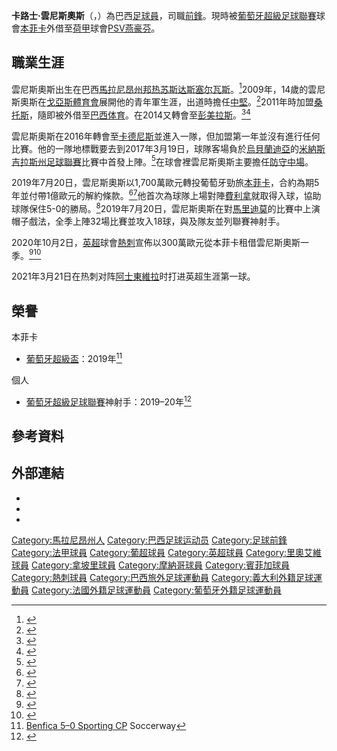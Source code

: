 {{noteTA|G1=football|G2=南美球會|G3=UEFA|G4=意甲|G5=法甲|G7=荷甲
|1=zh-hans:卡洛斯;zh-hk:卡路士;zh-tw:卡洛斯;
|2=zh-hans:维尼修斯;zh-hk:雲尼斯奧斯;zh-tw:維尼修斯;
|3=zh-hans:阿尔维斯;zh-hk:艾維斯;zh-tw:阿維斯;
}}
{{Portuguese name|Alves|Morais}}
{{Infobox football biography
|name = 卡路士·雲尼斯奧斯<br />Carlos Vinícius
|image = Carlos Vinícius.jpg
|caption = 
|fullname = 卡路士·雲尼斯奧斯·艾維斯·莫賴斯<br />''Carlos Vinícius Alves Morais''
|birth_date = {{birth date and age|1995|3|25|df=y}}
|birth_place = {{BRA}}[[邦热苏斯达斯塞尔瓦斯|邦热苏斯达斯塞尔瓦斯]]
|height = 1.90 m
|position = [[前鋒_(足球)|前鋒]]
|currentclub = [[PSV燕豪芬|PSV燕豪芬]] ([[里斯本與本菲卡體育|本菲卡]]外借)
|clubnumber = 9
|youthyears1 = 2009–2011
|youthclubs1 = [[戈亞斯體育會|戈亞斯]]
|youthyears2 = 2011–2014
|youthclubs2 = [[桑托斯足球俱乐部|桑托斯]]
|youthyears3 = 2011
|youthclubs3 = → [[巴西体育中心俱乐部|巴西体育]]
|youthyears4 = 2014–2015
|youthclubs4 = [[彭美拉斯體育會|彭美拉斯]]
|years1 = 2016–2017
|clubs1 = {{le|卡德尼斯|Associação Atlética Caldense}}
|caps1 = 1
|goals1 = 0
|years2 = 2017–2018
|clubs2 = [[阿纳波利斯格雷米奥体育俱乐部|阿纳波利斯格-{}-雷米奥]]
|caps2 = 2
|goals2 = 0
|years3 = 2017–2018
|clubs3 = → {{le|皇家體育會|Real S.C.}}  (外借)
|caps3 = 37
|goals3 = 19
|years4 = 2018–2019
|clubs4 = [[那不勒斯足球俱乐部|那不勒斯]]
|caps4 = 0
|goals4 = 0
|years5 = 2018–2019
|clubs5 = → [[里奧艾維足球俱樂部|里奧艾維]]  (外借)
|caps5 = 14
|goals5 = 8
|years6 = 2019
|clubs6 = → [[摩納哥體育會足球會|摩納哥]]  (外借)
|caps6 = 16
|goals6 = 2
|years7 = 2019–
|clubs7 = [[里斯本與本菲卡體育|本菲卡]]
|caps7 = 33
|goals7 = 18
|years8 = 2020–2021
|clubs8 = → [[托特纳姆热刺足球俱乐部|熱刺]] (外借)
|caps8 = 9
|goals8 = 1
|years9 = 2021–
|clubs9 = → [[PSV燕豪芬|PSV燕豪芬]] (外借)
|caps9 = 22
|goals9 = 6
|nationalyears1 = 
|nationalteam1 = 
|nationalcaps1 = 
|nationalgoals1 = 
|club-update = 2022年5月1日
|nationalteam-update = 
}}
{{中文譯名
| english    = Carlos '''Vinícius'''
| cantonese  = 雲尼斯奧斯<br />雲尼素斯}}

'''卡路士·雲尼斯奧斯'''（{{lang-pt|Carlos Vinícius}}，{{bd|1995年|3月25日}}）為巴西[[足球員|足球員]]，司職[[前鋒_(足球)|前鋒]]。現時被[[葡萄牙超級足球聯賽|葡萄牙超級足球聯賽]]球會[[里斯本與本菲卡體育|本菲卡]]外借至[[荷甲|荷甲]]球會[[PSV燕豪芬|PSV燕豪芬]]。

==職業生涯==
雲尼斯奧斯出生在巴西[[馬拉尼昂州|馬拉尼昂州]][[邦热苏斯达斯塞尔瓦斯|邦热苏斯达斯塞尔瓦斯]]。<ref>{{cite web|url=https://imirante.com/esporte/mundo/noticias/2019/12/01/atacante-maranhense-marca-tres-gols-e-se-destaca-em-portugal.shtml|title=Atacante maranhense marca três gols e se destaca em Portugal|trans-title=''Maranhense'' forward scores three goals and is a spotlight in Portugal|publisher=Imirante|language=pt-BR|date=1 December 2019|accessdate=11 February 2020|archive-date=2020-10-12|archive-url=https://web.archive.org/web/20201012003642/https://imirante.com/esporte/mundo/noticias/2019/12/01/atacante-maranhense-marca-tres-gols-e-se-destaca-em-portugal.shtml|dead-url=no}}</ref>2009年，14歲的雲尼斯奧斯在[[戈亞斯體育會|戈亞斯體育會]]展開他的青年軍生涯，出道時擔任[[中堅|中堅]]。<ref>{{cite web|url=https://bancada.pt/futebol/prolongamento/vinicius-o-goleador-da-2a-liga-a-fe-que-move-montanhas|title=Vinícius, o goleador da 2ª Liga: a fé que move montanhas|trans-title=Vinicius, the top goalscorer of the ''2ª Liga'': the faith that moves mountains|publisher=Bancada|language=pt|date=22 February 2018|accessdate=14 February 2020|archive-date=2020-10-09|archive-url=https://web.archive.org/web/20201009020943/https://bancada.pt/futebol/prolongamento/vinicius-o-goleador-da-2a-liga-a-fe-que-move-montanhas|dead-url=no}}</ref>2011年時加盟[[桑托斯足球俱乐部|桑托斯]]，隨即被外借至[[巴西体育中心俱乐部|巴西体育]]。在2014又轉會至[[彭美拉斯體育會|彭美拉斯]]。<ref>{{cite web|url=https://www.espn.com.br/futebol/artigo/_/id/6620383/vinicius-da-pose-quem-e-o-brasileiro-de-r-94-milhoes-que-esta-reinando-no-futebol-portugues-e-como-surgiu-a-pose|title=Vinícius da Pose: quem é o brasileiro de R$ 94 milhões que está reinando no futebol português e como surgiu 'A Pose'|trans-title=Vinícius da Pose: who is the Brazilian worth R$ 94 million who is impressing in the Portuguese football and how did 'The Pose' came up|publisher=ESPN Brasil|language=pt-BR|date=9 February 2020|accessdate=11 February 2020|archive-date=2020-09-19|archive-url=https://web.archive.org/web/20200919160518/https://www.espn.com.br/futebol/artigo/_/id/6620383/vinicius-da-pose-quem-e-o-brasileiro-de-r-94-milhoes-que-esta-reinando-no-futebol-portugues-e-como-surgiu-a-pose|dead-url=no}}</ref><ref>{{cite web|url=https://globoesporte.globo.com/blogs/na-base-da-bola/post/2018/07/27/atacante-vendido-por-r-17-milhoes-ao-napoli-era-reserva-da-zaga-no-palmeiras-sub-20.ghtml|title=Atacante vendido por R$ 17 milhões ao Napoli era reserva da zaga no Palmeiras sub-20|trans-title=Forward sold for R$ 17 million to Napoli was a reserve of Palmeiras under-20's centre of defense|publisher=[[环球电视网_(巴西)|Globo Esporte]]|language=pt-BR|date=27 July 2018|accessdate=11 February 2020|archive-date=2020-01-28|archive-url=https://web.archive.org/web/20200128223726/https://globoesporte.globo.com/blogs/na-base-da-bola/post/2018/07/27/atacante-vendido-por-r-17-milhoes-ao-napoli-era-reserva-da-zaga-no-palmeiras-sub-20.ghtml|dead-url=no}}</ref>

雲尼斯奧斯在2016年轉會至[[Associação_Atlética_Caldense|卡德尼斯]]並進入一隊，但加盟第一年並沒有進行任何比賽。他的一隊地標戰要去到2017年3月19日，球隊客場負於[[Uberlândia_Esporte_Clube|烏貝蘭迪亞]]的[[米納斯吉拉斯州足球聯賽|米納斯吉拉斯州足球聯賽]]比賽中首發上陣。<ref>{{cite web|url=http://caldense.com.br/wordpress/?p=2956|title=Caldense é superada pelo Uberlândia|trans-title=Caldense is beaten by Uberlândia|publisher=AA Caldense|language=pt-BR|date=20 March 2017|accessdate=14 February 2020|archive-date=2020-10-07|archive-url=https://web.archive.org/web/20201007015808/http://caldense.com.br/wordpress/?p=2956|dead-url=no}}</ref>在球會裡雲尼斯奧斯主要擔任[[防守中場|防守中場]]。

2019年7月20日，雲尼斯奧斯以1,700萬歐元轉投葡萄牙勁旅[[里斯本與本菲卡體育|本菲卡]]，合約為期5年並付帶1億歐元的解約條款。<ref name="a bola">{{cite news|date=20 July 2019|title=Vinícius no pódio dos mais caros de sempre e com cláusula de €100 milhões|trans-title=Vinícius at the podium of the most expensive players ever and with a €100 million release clause|url=https://www.abola.pt/Nnh/Noticias/Ver/798281|language=pt|work=A Bola|access-date=20 July 2019|archive-date=2020-10-07|archive-url=https://web.archive.org/web/20201007175001/https://www.abola.pt/Nnh/Noticias/Ver/798281|dead-url=no}}</ref><ref>{{cite news|last=Nascimento|first=Diogo|date=20 July 2019|title=Welcome, Carlos Vinícius!|url=https://www.slbenfica.pt/en-us/agora/noticias/2019/07/20/futebol-benfica-carlos-vinicius-declaracoes-btv-reforco-2019-20|work=S.L. Benfica|access-date=20 July 2019|archive-date=2020-09-29|archive-url=https://web.archive.org/web/20200929234010/https://www.slbenfica.pt/en-us/agora/noticias/2019/07/20/futebol-benfica-carlos-vinicius-declaracoes-btv-reforco-2019-20|dead-url=no}}</ref>他首次為球隊上場對陣[[費利拿柏蘇斯足球會|費利拿]]就取得入球，協助球隊保住5-0的勝局。<ref>{{cite news|date=10 August 2019|title=Vinícius demorou 6 minutos a marcar na estreia (vídeo)|trans-title=Vinícius took 6 minutes to score on his debut (video)|url=https://www.abola.pt/Clubes/Noticias/Ver/800972/40|language=pt|work=A Bola|access-date=19 October 2019|archive-date=2020-10-08|archive-url=https://web.archive.org/web/20201008181330/https://www.abola.pt/Clubes/Noticias/Ver/800972/40|dead-url=no}}</ref>2019年7月20日，雲尼斯奧斯在對[[馬里迪莫體育會|馬里迪莫]]的比賽中上演帽子戲法，全季上陣32場比賽並攻入18球，與{{link-en|迈赫迪·塔雷米|Mehdi Taremi|-{zh-hans:迈赫迪·塔雷米;zh-hk:米赫迪·泰利美;zh-hant:邁赫迪·塔雷米;}-}}及隊友{{link-en|碧斯|Pizzi (Portuguese footballer)|-{zh-hans:皮齐;zh-hk:碧斯;zh-tw:皮齊;}-}}並列聯賽神射手。

2020年10月2日，[[英超|英超]]球會[[托特纳姆热刺足球俱乐部|熱刺]]宣佈以300萬歐元從本菲卡租借雲尼斯奧斯一季。<ref>{{cite news|date=2 October 2020|title=Vinicius loan agreed|url=https://www.tottenhamhotspur.com/news/2020/october/vinicius-loan-agreed/|publisher=Tottenham Hotspur F.C.|access-date=2 October 2020|archive-date=2021-02-05|archive-url=https://web.archive.org/web/20210205020425/https://www.tottenhamhotspur.com/news/2020/october/vinicius-loan-agreed/|dead-url=no}}</ref><ref>{{cite news |url = https://www.slbenfica.pt/pt-pt/agora/noticias/2020/10/02/futebol-benfica-vinicius-emprestimo-tottenham-confirmado |title = Vinícius confirmado no Tottenham |publisher = S.L. Benfica |language = pt |date = 2 October 2020 |accessdate = 2 October 2020 |archive-date = 2020-10-08 |archive-url = https://web.archive.org/web/20201008032933/https://www.slbenfica.pt/pt-pt/agora/noticias/2020/10/02/futebol-benfica-vinicius-emprestimo-tottenham-confirmado |dead-url = no }}</ref>

2021年3月21日在热刺对阵[[阿士東維拉足球會|阿士東維拉]]时打进英超生涯第一球。

== 榮譽 ==
;本菲卡
*[[葡萄牙超級盃|葡萄牙超級盃]]：2019年<ref>[https://int.soccerway.com/matches/2019/08/04/portugal/super-cup/benfica/sporting-clube-de-portugal/3024399/ Benfica 5–0 Sporting CP] {{Wayback|url=https://int.soccerway.com/matches/2019/08/04/portugal/super-cup/benfica/sporting-clube-de-portugal/3024399/ |date=20191215044811 }} Soccerway</ref>
;個人
*[[葡萄牙超級足球聯賽|葡萄牙超級足球聯賽]]神射手：2019–20年<ref>{{cite news|date=25 July 2020|title=Carlos Vinícius vence A BOLA de Prata|trans-title=Carlos Vinícius wins A BOLA de Prata|url=https://www.abola.pt/clubes/2020-07-25/liga-carlos-vinicius-vence-a-bola-de-prata/854831/40|language=pt|work=A Bola|access-date=25 July 2020|archive-date=2020-07-26|archive-url=https://web.archive.org/web/20200726043752/https://www.abola.pt/clubes/2020-07-25/liga-carlos-vinicius-vence-a-bola-de-prata/854831/40|dead-url=no}}</ref>

== 參考資料 ==
{{reflist}}

== 外部連結 ==
*{{soccerway|449861}}
*{{Soccerbase|113897}}
*{{ForaDeJogo|199503220012}}

<!--{{賓菲加球員名單}}-->
{{PSV燕豪芬球員名單}}

{{DEFAULTSORT:Vinicius, Carlos}}
[[Category:馬拉尼昂州人|Category:馬拉尼昂州人]]
[[Category:巴西足球运动员|Category:巴西足球运动员]]
[[Category:足球前鋒|Category:足球前鋒]]
[[Category:法甲球員|Category:法甲球員]]
[[Category:葡超球員|Category:葡超球員]]
[[Category:英超球員|Category:英超球員]]
[[Category:里奧艾維球員|Category:里奧艾維球員]]
[[Category:拿坡里球員|Category:拿坡里球員]]
[[Category:摩納哥球員|Category:摩納哥球員]]
[[Category:賓菲加球員|Category:賓菲加球員]]
[[Category:熱刺球員|Category:熱刺球員]]
[[Category:巴西旅外足球運動員|Category:巴西旅外足球運動員]]
[[Category:義大利外籍足球運動員|Category:義大利外籍足球運動員]]
[[Category:法國外籍足球運動員|Category:法國外籍足球運動員]]
[[Category:葡萄牙外籍足球運動員|Category:葡萄牙外籍足球運動員]]